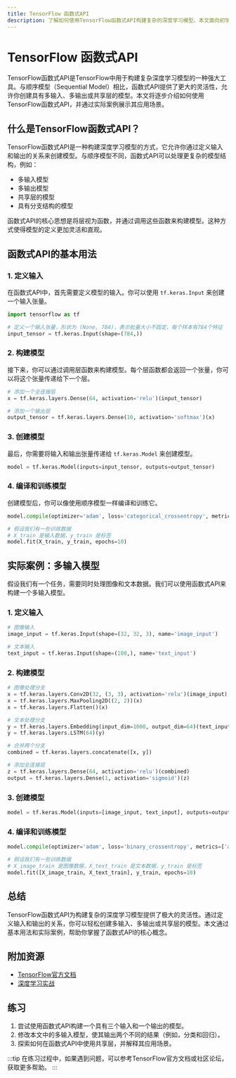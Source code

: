 ```yaml
---
title: TensorFlow 函数式API
description: 了解如何使用TensorFlow函数式API构建复杂的深度学习模型。本文面向初学者，通过清晰的解释和代码示例，帮助你掌握这一强大工具。
---
```


# TensorFlow 函数式API

TensorFlow函数式API是TensorFlow中用于构建复杂深度学习模型的一种强大工具。与顺序模型（Sequential Model）相比，函数式API提供了更大的灵活性，允许你创建具有多输入、多输出或共享层的模型。本文将逐步介绍如何使用TensorFlow函数式API，并通过实际案例展示其应用场景。

## 什么是TensorFlow函数式API？

TensorFlow函数式API是一种构建深度学习模型的方式，它允许你通过定义输入和输出的关系来创建模型。与顺序模型不同，函数式API可以处理更复杂的模型结构，例如：

- 多输入模型
- 多输出模型
- 共享层的模型
- 具有分支结构的模型

函数式API的核心思想是将层视为函数，并通过调用这些函数来构建模型。这种方式使得模型的定义更加灵活和直观。

## 函数式API的基本用法

### 1. 定义输入

在函数式API中，首先需要定义模型的输入。你可以使用 `tf.keras.Input` 来创建一个输入张量。

```python
import tensorflow as tf

# 定义一个输入张量，形状为 (None, 784)，表示批量大小不固定，每个样本有784个特征
input_tensor = tf.keras.Input(shape=(784,))
```

### 2. 构建模型

接下来，你可以通过调用层函数来构建模型。每个层函数都会返回一个张量，你可以将这个张量传递给下一个层。

```python
# 添加一个全连接层
x = tf.keras.layers.Dense(64, activation='relu')(input_tensor)

# 添加一个输出层
output_tensor = tf.keras.layers.Dense(10, activation='softmax')(x)
```

### 3. 创建模型

最后，你需要将输入和输出张量传递给 `tf.keras.Model` 来创建模型。

```python
model = tf.keras.Model(inputs=input_tensor, outputs=output_tensor)
```

### 4. 编译和训练模型

创建模型后，你可以像使用顺序模型一样编译和训练它。

```python
model.compile(optimizer='adam', loss='categorical_crossentropy', metrics=['accuracy'])

# 假设我们有一些训练数据
# X_train 是输入数据，y_train 是标签
model.fit(X_train, y_train, epochs=10)
```

## 实际案例：多输入模型

假设我们有一个任务，需要同时处理图像和文本数据。我们可以使用函数式API来构建一个多输入模型。

### 1. 定义输入

```python
# 图像输入
image_input = tf.keras.Input(shape=(32, 32, 3), name='image_input')

# 文本输入
text_input = tf.keras.Input(shape=(100,), name='text_input')
```

### 2. 构建模型

```python
# 图像处理分支
x = tf.keras.layers.Conv2D(32, (3, 3), activation='relu')(image_input)
x = tf.keras.layers.MaxPooling2D((2, 2))(x)
x = tf.keras.layers.Flatten()(x)

# 文本处理分支
y = tf.keras.layers.Embedding(input_dim=1000, output_dim=64)(text_input)
y = tf.keras.layers.LSTM(64)(y)

# 合并两个分支
combined = tf.keras.layers.concatenate([x, y])

# 添加全连接层
z = tf.keras.layers.Dense(64, activation='relu')(combined)
output = tf.keras.layers.Dense(1, activation='sigmoid')(z)
```

### 3. 创建模型

```python
model = tf.keras.Model(inputs=[image_input, text_input], outputs=output)
```

### 4. 编译和训练模型

```python
model.compile(optimizer='adam', loss='binary_crossentropy', metrics=['accuracy'])

# 假设我们有一些训练数据
# X_image_train 是图像数据，X_text_train 是文本数据，y_train 是标签
model.fit([X_image_train, X_text_train], y_train, epochs=10)
```

## 总结

TensorFlow函数式API为构建复杂的深度学习模型提供了极大的灵活性。通过定义输入和输出的关系，你可以轻松创建多输入、多输出或共享层的模型。本文通过基本用法和实际案例，帮助你掌握了函数式API的核心概念。

## 附加资源

- [TensorFlow官方文档](https://www.tensorflow.org/guide/keras/functional)
- [深度学习实战](https://www.deeplearningbook.org/)

## 练习

1. 尝试使用函数式API构建一个具有三个输入和一个输出的模型。
2. 修改本文中的多输入模型，使其输出两个不同的结果（例如，分类和回归）。
3. 探索如何在函数式API中使用共享层，并解释其应用场景。

:::tip
在练习过程中，如果遇到问题，可以参考TensorFlow官方文档或社区论坛，获取更多帮助。
:::